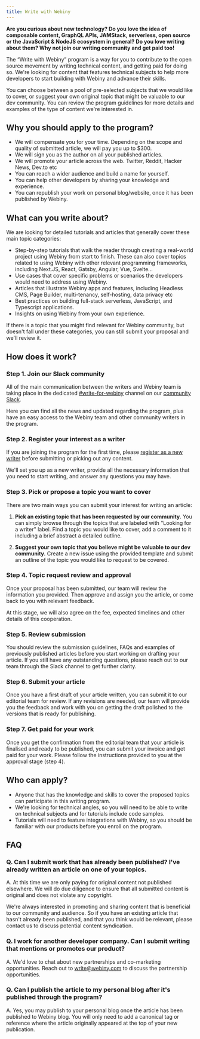 ```yaml
---
title: Write with Webiny
---
```


**Are you curious about new technology? Do you love the idea of composable content, GraphQL APIs, JAMStack, serverless, open source or the JavaScript & NodeJS ecosystem in general? Do you love writing about them? Why not join our writing community and get paid too!**

The “Write with Webiny” program is a way for you to contribute to the open source movement by writing technical content, and getting paid for doing so. We're looking for content that features technical subjects to help more developers to start building with Webiny and advance their skills.

You can choose between a pool of pre-selected subjects that we would like to cover, or suggest your own original topic that might be valuable to our dev community. You can review the program guidelines for more details and examples of the type of content we're interested in.

Why you should apply to the program?
------------------------------------

*   We will compensate you for your time. Depending on the scope and quality of submitted article, we will pay you up to $300.
*   We will sign you as the author on all your published articles.
*   We will promote your article across the web. Twitter, Reddit, Hacker News, Dev.to etc
*   You can reach a wider audience and build a name for yourself.
*   You can help other developers by sharing your knowledge and experience.
*   You can republish your work on personal blog/website, once it has been published by Webiny.

What can you write about?
-------------------------

We are looking for detailed tutorials and articles that generally cover these main topic categories:

*   Step-by-step tutorials that walk the reader through creating a real-world project using Webiny from start to finish. These can also cover topics related to using Webiny with other relevant programming frameworks, including Next.JS, React, Gatsby, Angular, Vue, Svelte…
*   Use cases that cover specific problems or scenarios the developers would need to address using Webiny.
*   Articles that illustrate Webiny apps and features, including Headless CMS, Page Builder, multi-tenancy, self-hosting, data privacy etc
*   Best practices on building full-stack serverless, JavaScript, and Typescript applications.
*   Insights on using Webiny from your own experience.

If there is a topic that you might find relevant for Webiny community, but doesn't fall under these categories, you can still submit your proposal and we'll review it.

How does it work?
-----------------

### Step 1. Join our Slack community

All of the main communication between the writers and Webiny team is taking place in the dedicated [#write-for-webiny](https://www.webiny.com/slack/) channel on our [community Slack](https://www.webiny.com/slack/).

Here you can find all the news and updated regarding the program, plus have an easy access to the Webiny team and other community writers in the program.


### Step 2. Register your interest as a writer

If you are joining the program for the first time, please [register as a new writer](https://site.webiny.com/forms/write-with-webiny/) before submitting or picking out any content.

We'll set you up as a new writer, provide all the necessary information that you need to start writing, and answer any questions you may have.


### Step 3. Pick or propose a topic you want to cover

There are two main ways you can submit your interest for writing an article:

1. **Pick an existing topic that has been requested by our community.**
You can simply browse through the topics that are labeled with "Looking for a writer" label. Find a topic you would like to cover, add a comment to it including a brief abstract a detailed outline.

2. **Suggest your own topic that you believe might be valuable to our dev community.**
Create a new issue using the provided template and submit an outline of the topic you would like to request to be covered.


### Step 4. Topic request review and approval

Once your proposal has been submitted, our team will review the information you provided. Then approve and assign you the article, or come back to you with relevant feedback.

At this stage, we will also agree on the fee, expected timelines and other details of this cooperation.


### Step 5. Review submission

You should review the submission guidelines, FAQs and examples of previously published articles before you start working on drafting your article. If you still have any outstanding questions, please reach out to our team through the Slack channel to get further clarity.


### Step 6. Submit your article

Once you have a first draft of your article written, you can submit it to our editorial team for review. If any revisions are needed, our team will provide you the feedback and work with you on getting the draft polished to the versions that is ready for publishing.


### Step 7. Get paid for your work

Once you get the confirmation from the editorial team that your article is finalised and ready to be published, you can submit your invoice and get paid for your work. Please follow the instructions provided to you at the approval stage (step 4).

Who can apply?
--------------

*   Anyone that has the knowledge and skills to cover the proposed topics can participate in this writing program.
*   We're looking for technical angles, so you will need to be able to write on technical subjects and for tutorials include code samples.
*   Tutorials will need to feature integrations with Webiny, so you should be familiar with our products before you enroll on the program.

FAQ
---

### Q. Can I submit work that has already been published? I've already written an article on one of your topics.
    
A. At this time we are only paying for original content not published elsewhere. We will do due diligence to ensure that all submitted content is original and does not violate any copyright.
    
We're always interested in promoting and sharing content that is beneficial to our community and audience. So if you have an existing article that hasn't already been published, and that you think would be relevant, please contact us to discuss potential content syndication.
    
### Q. I work for another developer company. Can I submit writing that mentions or promotes our product?
    
A. We'd love to chat about new partnerships and co-marketing opportunities. Reach out to [write@webiny.com](mailto:write@webiny.com) to discuss the partnership opportunities.
    
### Q. Can I publish the article to my personal blog after it's published through the program?
    
A. Yes, you may publish to your personal blog once the article has been published to Webiny blog. You will only need to add a canonical tag or reference where the article originally appeared at the top of your new publication.

